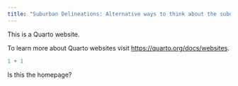 ```yaml
---
title: "Suburban Delineations: Alternative ways to think about the suburban environment"
---
```


This is a Quarto website.

To learn more about Quarto websites visit <https://quarto.org/docs/websites>.

```r
1 + 1
```
 Is this the homepage?
 
 